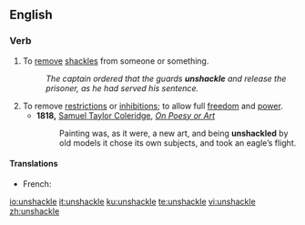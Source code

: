 ==English==

===Verb===
{{en-verb|unshackl|ing}}

# To [[remove]] [[shackle]]s from someone or something.
#:''The captain ordered that the guards '''unshackle''' and release the prisoner, as he had served his sentence.''
# To remove [[restriction]]s or [[inhibition]]s; to allow full [[freedom]] and [[power]].
#*'''1818,''' [[s:Author:Samuel Taylor Coleridge|Samuel Taylor Coleridge]], ''[[s:On Poesy or Art|On Poesy or Art]]''
#*:Painting was, as it were, a new art, and being '''unshackled''' by old models it chose its own subjects, and took an eagle’s flight.

====Translations====

{{trans-top}}
* French: {{t+|fr|émanciper}}
{{trans-bottom}}

[[io:unshackle]]
[[it:unshackle]]
[[ku:unshackle]]
[[te:unshackle]]
[[vi:unshackle]]
[[zh:unshackle]]